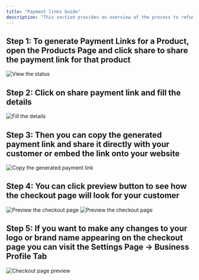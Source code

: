 ```yaml
---
title: "Payment links Guide"
description: "This section provides an overview of the process to refund a payment for your Dodo Payments account."
---
```


## Step 1: To generate Payment Links for a Product, open the Products Page and click share to share the payment link for that product 

<Frame>
    <img src="/images/guides/payment-link/PL 1.webp" alt="View the status"/>
</Frame>

## Step 2: Click on share payment link and fill the details

<Frame>
    <img src="/images/guides/payment-link/PL 2.webp" alt="Fill the details"/>
</Frame>

## Step 3: Then you can copy the generated payment link and share it directly with your customer or embed the link onto your website 

<Frame>
    <img src="/images/guides/payment-link/PL 3.webp" alt="Copy the generated payment link"/>
</Frame>

## Step 4: You can click preview button to see how the checkout page will look for your customer

<Frame>
    <img src="/images/guides/payment-link/PL 4 - 1.webp" alt="Preview the checkout page"/>
</Frame>
<Frame>
    <img src="/images/guides/payment-link/PL 4 - 2.webp" alt="Preview the checkout page"/>
</Frame>


## Step 5: If you want to make any changes to your logo or brand name appearing on the checkout page you can visit the Settings Page → Business Profile Tab

<Frame>
    <img src="/images/guides/payment-link/PL 5.webp" alt="Checkout page preview"/>
</Frame>